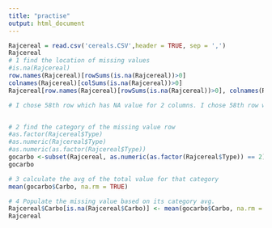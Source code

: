 ```yaml
---
title: "practise"
output: html_document
---
```


```r

Rajcereal = read.csv('cereals.CSV',header = TRUE, sep = ',')
Rajcereal
# 1 find the location of missing values
#is.na(Rajcereal)
row.names(Rajcereal)[rowSums(is.na(Rajcereal))>0]
colnames(Rajcereal)[colSums(is.na(Rajcereal))>0]
Rajcereal[row.names(Rajcereal)[rowSums(is.na(Rajcereal))>0], colnames(Rajcereal)[colSums(is.na(Rajcereal))>0] ]

# I chose 58th row which has NA value for 2 columns. I chose 58th row which has NA value for Carbo.



```

```r
# 2 find the category of the missing value row
#as.factor(Rajcereal$Type)
#as.numeric(Rajcereal$Type)
#as.numeric(as.factor(Rajcereal$Type))
gocarbo <-subset(Rajcereal, as.numeric(as.factor(Rajcereal$Type)) == 2)
gocarbo

```

```r
# 3 calculate the avg of the total value for that category
mean(gocarbo$Carbo, na.rm = TRUE)

```

```r
# 4 Populate the missing value based on its category avg.
Rajcereal$Carbo[is.na(Rajcereal$Carbo)] <- mean(gocarbo$Carbo, na.rm = TRUE)
Rajcereal
```

